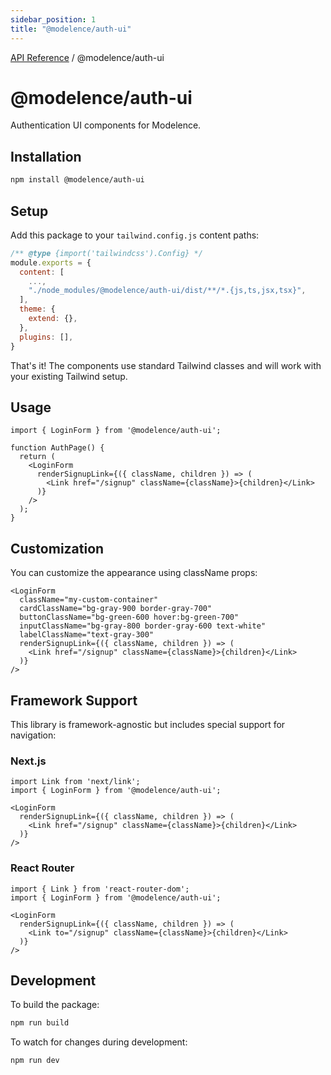 ```yaml
---
sidebar_position: 1
title: "@modelence/auth-ui"
---
```


[API Reference](/api-reference/@modelence/auth-ui/../../index) / @modelence/auth-ui

# @modelence/auth-ui

Authentication UI components for Modelence.

## Installation

```sh
npm install @modelence/auth-ui
```

## Setup

Add this package to your `tailwind.config.js` content paths:

```js
/** @type {import('tailwindcss').Config} */
module.exports = {
  content: [
    ...,
    "./node_modules/@modelence/auth-ui/dist/**/*.{js,ts,jsx,tsx}",
  ],
  theme: {
    extend: {},
  },
  plugins: [],
}
```

That's it! The components use standard Tailwind classes and will work with your existing Tailwind setup.

## Usage

```tsx
import { LoginForm } from '@modelence/auth-ui';

function AuthPage() {
  return (
    <LoginForm 
      renderSignupLink={({ className, children }) => (
        <Link href="/signup" className={className}>{children}</Link>
      )}
    />
  );
}
```

## Customization

You can customize the appearance using className props:

```tsx
<LoginForm 
  className="my-custom-container"
  cardClassName="bg-gray-900 border-gray-700"
  buttonClassName="bg-green-600 hover:bg-green-700"
  inputClassName="bg-gray-800 border-gray-600 text-white"
  labelClassName="text-gray-300"
  renderSignupLink={({ className, children }) => (
    <Link href="/signup" className={className}>{children}</Link>
  )}
/>
```

## Framework Support

This library is framework-agnostic but includes special support for navigation:

### Next.js

```tsx
import Link from 'next/link';
import { LoginForm } from '@modelence/auth-ui';

<LoginForm 
  renderSignupLink={({ className, children }) => (
    <Link href="/signup" className={className}>{children}</Link>
  )}
/>
```

### React Router

```tsx
import { Link } from 'react-router-dom';
import { LoginForm } from '@modelence/auth-ui';

<LoginForm 
  renderSignupLink={({ className, children }) => (
    <Link to="/signup" className={className}>{children}</Link>
  )}
/>
```

## Development

To build the package:

```sh
npm run build
```

To watch for changes during development:

```sh
npm run dev
```
